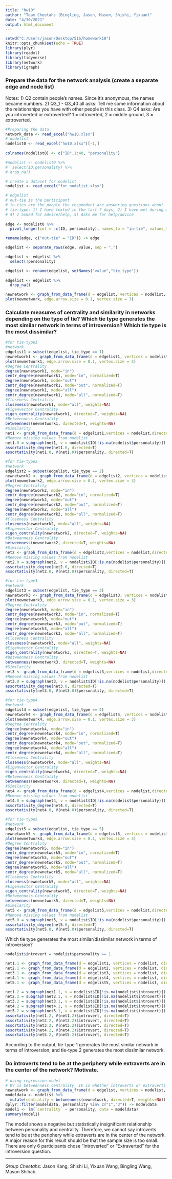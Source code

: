 ---
title: "hw10"
author: "Team Cheetahs (Bingling, Jason, Mason, Shishi, Yixuan)"
date: "4/30/2021"
output: html_document
---

```{r setup, include=FALSE}
setwd("C:/Users/jason/Desktop/516/homework10")
knitr::opts_chunk$set(echo = TRUE)
library(plyr)
library(readxl)
library(tidyverse)
library(network)
library(igraph)
```

### Prepare the data for the network analysis (create a separate edge and node list)
Notes:
1) Q2 contain people's names. Since it's anonymous, the names became numbers. 
2) Q3_1 - Q3_40 all asks: Tell me some information about the relationships you have with other people in this class.
3) Q4 asks: Are you introverted or extroverted? 1 = introverted, 2 = middle ground, 3 = extroverted.


```{r}
#Preparing the data
network_data <- read_excel("hw10.xlsx")
# nodelist
nodelist0 <- read_excel("hw10.xlsx")[-1,]
  
colnames(nodelist0) <- c("ID",1:40, "personality")

#nodelist <- nodelist0 %>%
#  select(ID,personality) %>%
# drop_na()

# create a dataset for nodelist 
nodelist <- read_excel("for_nodelist.xlsx")

# edgelist
# out-tie is the participant
# in-ties are the people the respondent are answering questions about
# tie-type: 1) I have texted in the last 7 days, 2) I have met during my time in MBDS, 3) Is my friend,
# 4) I asked for advice/help, 5) Asks me for help/advice
 
edge <- nodelist0 %>%
  pivot_longer(col = -c(ID, personality), names_to = "in-tie", values_to = "value")  

rename(edge, c("out-tie" = "ID")) -> edge

edgelist <- separate_rows(edge, value, sep = ",")

edgelist <- edgelist %>%
  select(!personality)  

edgelist <- rename(edgelist, setNames("value","tie_type"))
 
edgelist <- edgelist %>%
  drop_na()

newnetwork <- graph_from_data_frame(d = edgelist, vertices = nodelist, directed = TRUE)
plot(newnetwork, edge.arrow.size = 0.1, vertex.size = 3)
```


### Calculate measures of centrality and similarity in networks depending on the type of tie? Which tie type generates the most similar network in terms of introversion? Which tie type is the most dissimilar?


```{r}
#for tie-type1
#network
edgelist1 = subset(edgelist, tie_type == 1)
newnetwork1 <- graph_from_data_frame(d = edgelist1, vertices = nodelist, directed = TRUE)
plot(newnetwork1, edge.arrow.size = 0.1, vertex.size = 3)
#Degree Centrality 
degree(newnetwork1, mode="in")
centr_degree(newnetwork1, mode="in", normalized=T)
degree(newnetwork1, mode="out")
centr_degree(newnetwork1, mode="out", normalized=T)
degree(newnetwork1, mode="all")
centr_degree(newnetwork1, mode="all", normalized=T)
#Closeness Centrality
closeness(newnetwork1, mode="all", weights=NA)
#Eigenvector Centrality
eigen_centrality(newnetwork1, directed=T, weights=NA)
#Betweenness Centrality
betweenness(newnetwork1, directed=T, weights=NA)
#Similarity
net1 <- graph_from_data_frame(d = edgelist1,vertices = nodelist,directed = TRUE)
#Remove missing values from nodelist 
net1.0 = subgraph(net1, v = nodelist$ID[!is.na(nodelist$personality)])
assortativity_degree(net1.0, directed=T)
assortativity(net1.0, V(net1.0)$personality, directed=T)
```

```{r}
#for tie-type2
#network
edgelist2 = subset(edgelist, tie_type == 2)
newnetwork2 <- graph_from_data_frame(d = edgelist2, vertices = nodelist, directed = TRUE)
plot(newnetwork2, edge.arrow.size = 0.1, vertex.size = 3)
#Degree Centrality 
degree(newnetwork2, mode="in")
centr_degree(newnetwork2, mode="in", normalized=T)
degree(newnetwork2, mode="out")
centr_degree(newnetwork2, mode="out", normalized=T)
degree(newnetwork2, mode="all")
centr_degree(newnetwork2, mode="all", normalized=T)
#Closeness Centrality
closeness(newnetwork2, mode="all", weights=NA)
#Eigenvector Centrality
eigen_centrality(newnetwork2, directed=T, weights=NA)
#Betweenness Centrality
betweenness(newnetwork2, directed=T, weights=NA)
#Similarity 
net2 <- graph_from_data_frame(d = edgelist2,vertices = nodelist,directed = TRUE)
#Remove missing values from nodelist 
net2.0 = subgraph(net2, v = nodelist$ID[!is.na(nodelist$personality)])
assortativity_degree(net2.0, directed=T)
assortativity(net2.0, V(net2.0)$personality, directed=T)
```

```{r}
#for tie-type3
#network
edgelist3 = subset(edgelist, tie_type == 3)
newnetwork3 <- graph_from_data_frame(d = edgelist3, vertices = nodelist, directed = TRUE)
plot(newnetwork3, edge.arrow.size = 0.1, vertex.size = 3)
#Degree Centrality 
degree(newnetwork3, mode="in")
centr_degree(newnetwork3, mode="in", normalized=T)
degree(newnetwork3, mode="out")
centr_degree(newnetwork3, mode="out", normalized=T)
degree(newnetwork3, mode="all")
centr_degree(newnetwork3, mode="all", normalized=T)
#Closeness Centrality
closeness(newnetwork3, mode="all", weights=NA)
#Eigenvector Centrality
eigen_centrality(newnetwork3, directed=T, weights=NA)
#Betweenness Centrality
betweenness(newnetwork3, directed=T, weights=NA)
#Similarity 
net3 <- graph_from_data_frame(d = edgelist3,vertices = nodelist,directed = TRUE)
#Remove missing values from nodelist 
net3.0 = subgraph(net3, v = nodelist$ID[!is.na(nodelist$personality)])
assortativity_degree(net3.0, directed=T)
assortativity(net3.0, V(net3.0)$personality, directed=T)
```

```{r}
#for tie-type4
#network
edgelist4 = subset(edgelist, tie_type == 4)
newnetwork4 <- graph_from_data_frame(d = edgelist4, vertices = nodelist, directed = TRUE)
plot(newnetwork4, edge.arrow.size = 0.1, vertex.size = 3)
#Degree Centrality 
degree(newnetwork4, mode="in")
centr_degree(newnetwork4, mode="in", normalized=T)
degree(newnetwork4, mode="out")
centr_degree(newnetwork4, mode="out", normalized=T)
degree(newnetwork4, mode="all")
centr_degree(newnetwork4, mode="all", normalized=T)
#Closeness Centrality
closeness(newnetwork4, mode="all", weights=NA)
#Eigenvector Centrality
eigen_centrality(newnetwork4, directed=T, weights=NA)
#Betweenness Centrality
betweenness(newnetwork4, directed=T, weights=NA)
#Similarity 
net4 <- graph_from_data_frame(d = edgelist4,vertices = nodelist,directed = TRUE)
#Remove missing values from nodelist 
net4.0 = subgraph(net4, v = nodelist$ID[!is.na(nodelist$personality)])
assortativity_degree(net4.0, directed=T)
assortativity(net4.0, V(net4.0)$personality, directed=T)
```

```{r}
#for tie-type5
#network
edgelist5 = subset(edgelist, tie_type == 5)
newnetwork5 <- graph_from_data_frame(d = edgelist5, vertices = nodelist, directed = TRUE)
plot(newnetwork4, edge.arrow.size = 0.1, vertex.size = 3)
#Degree Centrality 
degree(newnetwork5, mode="in")
centr_degree(newnetwork5, mode="in", normalized=T)
degree(newnetwork5, mode="out")
centr_degree(newnetwork5, mode="out", normalized=T)
degree(newnetwork5, mode="all")
centr_degree(newnetwork5, mode="all", normalized=T)
#Closeness Centrality
closeness(newnetwork5, mode="all", weights=NA)
#Eigenvector Centrality
eigen_centrality(newnetwork5, directed=T, weights=NA)
#Betweenness Centrality
betweenness(newnetwork5, directed=T, weights=NA)
#Similarity 
net5 <- graph_from_data_frame(d = edgelist5,vertices = nodelist,directed = TRUE)
#Remove missing values from nodelist 
net5.0 = subgraph(net5, v = nodelist$ID[!is.na(nodelist$personality)])
assortativity_degree(net5.0, directed=T)
assortativity(net5.0, V(net5.0)$personality, directed=T)
```


Which tie type generates the most similar/dissimilar network in terms of introversion?
```{r}
nodelist$introvert = nodelist$personality == 1

net1.1 <- graph_from_data_frame(d = edgelist1, vertices = nodelist, directed = TRUE)
net2.1 <- graph_from_data_frame(d = edgelist2, vertices = nodelist, directed = TRUE)
net3.1 <- graph_from_data_frame(d = edgelist3, vertices = nodelist, directed = TRUE)
net4.1 <- graph_from_data_frame(d = edgelist4, vertices = nodelist, directed = TRUE)
net5.1 <- graph_from_data_frame(d = edgelist5, vertices = nodelist, directed = TRUE)

net1.2 = subgraph(net1.1, v = nodelist$ID[!is.na(nodelist$introvert)])
net2.2 = subgraph(net2.1, v = nodelist$ID[!is.na(nodelist$introvert)])
net3.2 = subgraph(net3.1, v = nodelist$ID[!is.na(nodelist$introvert)])
net4.2 = subgraph(net4.1, v = nodelist$ID[!is.na(nodelist$introvert)])
net5.2 = subgraph(net5.1, v = nodelist$ID[!is.na(nodelist$introvert)])
assortativity(net1.2, V(net1.2)$introvert, directed=T) 
assortativity(net2.2, V(net2.2)$introvert, directed=T) 
assortativity(net3.2, V(net3.2)$introvert, directed=T) 
assortativity(net4.2, V(net4.2)$introvert, directed=T) 
assortativity(net5.2, V(net5.2)$introvert, directed=T) 
```

According to the output, tie-type 1 generates the most similar network in terms of introversion, and tie-type 2 generates the most dissimilar network.


### Do introverts tend to be at the periphery while extraverts are in the center of the network? Motivate.

```{r}
# using regression model
# DV is betweenness centrality, IV is whether introverts or extraverts
newnetwork <- graph_from_data_frame(d = edgelist, vertices = nodelist, directed = TRUE)
modeldata <- nodelist %>% 
  mutate(centrality = betweenness(newnetwork, directed=T, weights=NA))
dplyr::filter(modeldata, personality %in% c("1","3")) -> modeldata
model1 <- lm(`centrality` ~ personality, data = modeldata)
summary(model1)
```

The model shows a negative but statistically insignificant relationship between personality and centrality. Therefore, we cannot say introverts tend to be at the periphery while extraverts are in the center of the network. A major reason for this result should be that the sample size is too small. There are only 6 participants chose "Introverted" or "Extraverted" for the introversion question. 

-------------------------
*Group Cheetahs*: Jason Kang, Shishi Li, Yixuan Wang, Bingling Wang, Mason Shihab.
